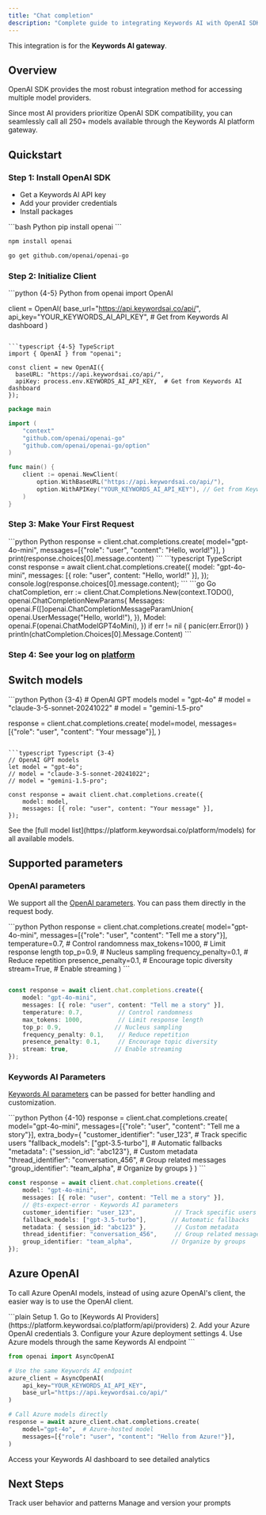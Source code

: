 ```yaml
---
title: "Chat completion"
description: "Complete guide to integrating Keywords AI with OpenAI SDK for seamless LLM gateway usage."
---
```

<Note> This integration is for the **Keywords AI gateway**. </Note>

## Overview

OpenAI SDK provides the most robust integration method for accessing multiple model providers. 

Since most AI providers prioritize OpenAI SDK compatibility, you can seamlessly call all 250+ models available through the Keywords AI platform gateway.

## Quickstart

### Step 1: Install OpenAI SDK

- Get a Keywords AI API key
- Add your provider credentials
- Install packages

<CodeGroup>
```bash Python
pip install openai
```

```bash TypeScript
npm install openai
```

```bash Go
go get github.com/openai/openai-go
```
</CodeGroup>

### Step 2: Initialize Client

<CodeGroup>
```python {4-5} Python
from openai import OpenAI

client = OpenAI(
    base_url="https://api.keywordsai.co/api/",
    api_key="YOUR_KEYWORDS_AI_API_KEY",  # Get from Keywords AI dashboard
)
```

```typescript {4-5} TypeScript
import { OpenAI } from "openai";

const client = new OpenAI({
  baseURL: "https://api.keywordsai.co/api/",
  apiKey: process.env.KEYWORDS_AI_API_KEY,  # Get from Keywords AI dashboard
});
```

```go {11-12} Go
package main

import (
    "context"
    "github.com/openai/openai-go"
    "github.com/openai/openai-go/option"
)

func main() {
    client := openai.NewClient(
        option.WithBaseURL("https://api.keywordsai.co/api/"),
        option.WithAPIKey("YOUR_KEYWORDS_AI_API_KEY"), // Get from Keywords AI dashboard
    )
}
```
</CodeGroup>

### Step 3: Make Your First Request

<CodeGroup>
```python Python
response = client.chat.completions.create(
    model="gpt-4o-mini",
    messages=[{"role": "user", "content": "Hello, world!"}],
)
print(response.choices[0].message.content)
```
```typescript TypeScript
const response = await client.chat.completions.create({
    model: "gpt-4o-mini",
    messages: [{ role: "user", content: "Hello, world!" }],
});
console.log(response.choices[0].message.content);
```
```go Go
chatCompletion, err := client.Chat.Completions.New(context.TODO(), openai.ChatCompletionNewParams{
    Messages: openai.F([]openai.ChatCompletionMessageParamUnion{
        openai.UserMessage("Hello, world!"),
    }),
    Model: openai.F(openai.ChatModelGPT4oMini),
})
if err != nil {
    panic(err.Error())
}
println(chatCompletion.Choices[0].Message.Content)
```
</CodeGroup>

### Step 4: See your log on [platform](https://platform.keywordsai.co/platform/requests?sort_by=-timestamp)

## Switch models

<CodeGroup>
```python Python {3-4}
# OpenAI GPT models
model = "gpt-4o"       
# model = "claude-3-5-sonnet-20241022"  
# model = "gemini-1.5-pro"           

response = client.chat.completions.create(
    model=model,
    messages=[{"role": "user", "content": "Your message"}],
)
```

```typescript Typescript {3-4}
// OpenAI GPT models
let model = "gpt-4o";           
// model = "claude-3-5-sonnet-20241022";  
// model = "gemini-1.5-pro";     

const response = await client.chat.completions.create({
    model: model,
    messages: [{ role: "user", content: "Your message" }],
});
```
</CodeGroup>

<Note>
See the [full model list](https://platform.keywordsai.co/platform/models) for all available models.
</Note>

## Supported parameters

### OpenAI parameters

We support all the [OpenAI parameters](/api-endpoints/integration/chat-completions#openai-parameters). You can pass them directly in the request body.

<CodeGroup>
```python Python
response = client.chat.completions.create(
    model="gpt-4o-mini",
    messages=[{"role": "user", "content": "Tell me a story"}],
    temperature=0.7,          # Control randomness
    max_tokens=1000,          # Limit response length
    top_p=0.9,               # Nucleus sampling
    frequency_penalty=0.1,    # Reduce repetition
    presence_penalty=0.1,     # Encourage topic diversity
    stream=True,             # Enable streaming
)
```

```typescript Typescript

const response = await client.chat.completions.create({
    model: "gpt-4o-mini",
    messages: [{ role: "user", content: "Tell me a story" }],
    temperature: 0.7,          // Control randomness
    max_tokens: 1000,          // Limit response length
    top_p: 0.9,               // Nucleus sampling
    frequency_penalty: 0.1,    // Reduce repetition
    presence_penalty: 0.1,     // Encourage topic diversity
    stream: true,             // Enable streaming
});
```
</CodeGroup>

### Keywords AI Parameters

[Keywords AI parameters](/api-endpoints/integration/chat-completions#keywords-ai-parameters) can be passed for better handling and customization.

<CodeGroup>
```python Python {4-10}
response = client.chat.completions.create(
    model="gpt-4o-mini",
    messages=[{"role": "user", "content": "Tell me a story"}],
    extra_body={
        "customer_identifier": "user_123",           # Track specific users
        "fallback_models": ["gpt-3.5-turbo"],       # Automatic fallbacks
        "metadata": {"session_id": "abc123"},        # Custom metadata
        "thread_identifier": "conversation_456",     # Group related messages
        "group_identifier": "team_alpha",           # Organize by groups
    }
)
```

```typescript Typescript
const response = await client.chat.completions.create({
    model: "gpt-4o-mini",
    messages: [{ role: "user", content: "Tell me a story" }],
    // @ts-expect-error - Keywords AI parameters
    customer_identifier: "user_123",           // Track specific users
    fallback_models: ["gpt-3.5-turbo"],       // Automatic fallbacks
    metadata: { session_id: "abc123" },        // Custom metadata
    thread_identifier: "conversation_456",     // Group related messages
    group_identifier: "team_alpha",           // Organize by groups
});
```
</CodeGroup>

## Azure OpenAI
To call Azure OpenAI models, instead of using azure OpenAI's client, the easier way is to use the OpenAI client.

<CodeGroup>
```plain Setup
1. Go to [Keywords AI Providers](https://platform.keywordsai.co/platform/api/providers)
2. Add your Azure OpenAI credentials
3. Configure your Azure deployment settings
4. Use Azure models through the same Keywords AI endpoint
```

```python Python
from openai import AsyncOpenAI

# Use the same Keywords AI endpoint
azure_client = AsyncOpenAI(
    api_key="YOUR_KEYWORDS_AI_API_KEY",
    base_url="https://api.keywordsai.co/api/"
)

# Call Azure models directly
response = await azure_client.chat.completions.create(
    model="gpt-4o",  # Azure-hosted model
    messages=[{"role": "user", "content": "Hello from Azure!"}],
)
```
</CodeGroup>

<Card title="View your analytics" href="https://platform.keywordsai.co/platform/dashboard">
  Access your Keywords AI dashboard to see detailed analytics
</Card>

## Next Steps

<CardGroup cols={2}>
<Card title="Advanced settings" href="/features/monitoring/user-analytics">
  Track user behavior and patterns
</Card>
<Card title="Prompt Management" href="/features/prompt/prompt-management/overview">
  Manage and version your prompts
</Card>
</CardGroup>
